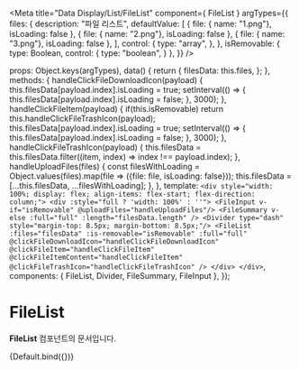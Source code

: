 
<Meta
  title="Data Display/List/FileList"
  component={ FileList }
  argTypes={{
    files: {
      description: "파일 리스트",
      defaultValue: [
        {
          file: { name: "1.png"}, isLoading: false
        },
        {
          file: { name: "2.png"}, isLoading: false
        },
        {
          file: { name: "3.png"}, isLoading: false
        },
      ],
      control: {
        type: "array",
      },
    },
    isRemovable: {
      type: Boolean,
      control: {
        type: "boolean",
      }
    },
  }}
/>

  props: Object.keys(argTypes),
  data() {
    return {
      filesData: this.files,
    };
  },
  methods: {
    handleClickFileDownloadIcon(payload) {
        this.filesData[payload.index].isLoading = true;
        setInterval(() => {
            this.filesData[payload.index].isLoading = false;
        }, 3000);
    },
      handleClickFileItem(payload) {
        if(this.isRemovable) return this.handleClickFileTrashIcon(payload);
        this.filesData[payload.index].isLoading = true;
        setInterval(() => {
          this.filesData[payload.index].isLoading = false;
        }, 3000);
    },
    handleClickFileTrashIcon(payload) {
        this.filesData = this.filesData.filter((item, index) => index !== payload.index);
    },
    handleUploadFiles(files) {
      const filesWithLoading = Object.values(files).map(file => ({file: file, isLoading: false}));
      this.filesData = [...this.filesData, ...filesWithLoading];
    },
  },
  template: `<div style="width: 100%; display: flex; align-items: flex-start; flex-direction: column;">
                <div :style="full ? 'width: 100%' : ''">
                 <FileInput v-if="isRemovable" @uploadFiles="handleUploadFiles"/>
                 <FileSummary v-else :full="full" :length="filesData.length" />
                 <Divider type="dash" style="margin-top: 8.5px; margin-bottom: 8.5px;"/>
                 <FileList :files="filesData"
                    :is-removable="isRemovable"
                    :full="full"
                    @clickFileDownloadIcon="handleClickFileDownloadIcon"
                    @clickFileItem="handleClickFileItem"
                    @clickFileItemContent="handleClickFileItem"
                    @clickFileTrashIcon="handleClickFileTrashIcon"
                 />
                </div>
             </div>`,
   components: { FileList, Divider, FileSummary, FileInput },
});

# FileList

**FileList** 컴포넌트의 문서입니다.

<Story name="Default" height="100px">
  {Default.bind({})}
</Story>

<ArgsTable story="Default" />


